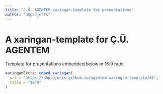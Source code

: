 ```yaml
---
title: "Ç.Ü. AGENTEM xaringan-template for presentations"
author: "ahprojects"
---
```


# A xaringan-template for Ç.Ü. AGENTEM
Template for presentations embedded below ın 16:9 ratio.

```r
xaringanExtra::embed_xaringan(
  url = "https://ahprojects.github.io/agentem-xaringan-template/#1",
  ratio = "16:9"
)
```


